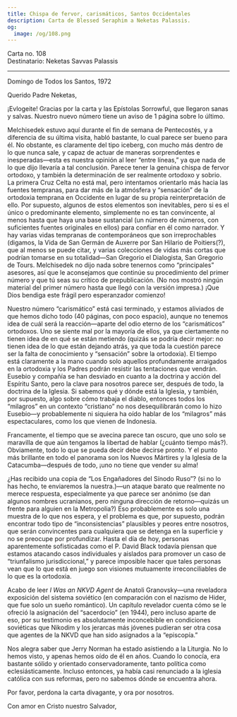 ```yaml
---
title: Chispa de fervor, carismáticos, Santos Occidentales
description: Carta de Blessed Seraphim a Neketas Palassis.
og:
  image: /og/108.png
---
```


<div style={{textAlign:'right', fontFamily:'monospace'}}>Carta no. 108</div>
<div style={{textAlign:'left', fontFamily:'monospace'}}>Destinatario: Neketas Savvas Palassis</div>

---

Domingo de Todos los Santos, 1972

Querido Padre Neketas,

¡Evlogeite! Gracias por la carta y las Epístolas Sorrowful, que llegaron sanas y salvas. Nuestro nuevo número tiene un aviso de 1 página sobre lo último.

Melchisedek estuvo aquí durante el fin de semana de Pentecostés, y a diferencia de su última visita, habló bastante, lo cual parece ser bueno para él. No obstante, es claramente del tipo iceberg, con mucho más dentro de lo que nunca sale, y capaz de actuar de maneras sorprendentes e inesperadas—esta es nuestra opinión al leer “entre líneas,” ya que nada de lo que dijo llevaría a tal conclusión. Parece tener la genuina chispa de fervor ortodoxo, y también la determinación de ser realmente ortodoxo y sobrio. La primera Cruz Celta no está mal, pero intentamos orientarlo más hacia las fuentes tempranas, para dar más de la atmósfera y “sensación” de la ortodoxia temprana en Occidente en lugar de su propia reinterpretación de ello. Por supuesto, algunos de estos elementos son inevitables, pero si es el único o predominante elemento, simplemente no es tan convincente, al menos hasta que haya una base sustancial (un número de números, con suficientes fuentes originales en ellos) para confiar en él como narrador. Y hay varias vidas tempranas de contemporáneos que son irreprochables (digamos, la Vida de San Germán de Auxerre por San Hilario de Poitiers(?), que al menos se puede citar, y varias colecciones de vidas más cortas que podrían tomarse en su totalidad—San Gregorio el Dialogista, San Gregorio de Tours. Melchisedek no dijo nada sobre tenernos como “principales” asesores, así que le aconsejamos que continúe su procedimiento del primer número y que tú seas su crítico de prepublicación. (No nos mostró ningún material del primer número hasta que llegó con la versión impresa.) ¡Que Dios bendiga este frágil pero esperanzador comienzo!

Nuestro número “carismático” está casi terminado, y estamos aliviados de que hemos dicho todo (40 páginas, con poco espacio), aunque no tenemos idea de cuál será la reacción—aparte del odio eterno de los “carismáticos” ortodoxos. Uno se siente mal por la mayoría de ellos, ya que ciertamente no tienen idea de en qué se están metiendo (quizás se podría decir mejor: no tienen idea de lo que están dejando atrás, ya que toda la cuestión parece ser la falta de conocimiento y “sensación” sobre la ortodoxia). El tiempo está claramente a la mano cuando solo aquellos profundamente arraigados en la ortodoxia y los Padres podrán resistir las tentaciones que vendrán. Eusebio y compañía se han desviado en cuanto a la doctrina y acción del Espíritu Santo, pero la clave para nosotros parece ser, después de todo, la doctrina de la Iglesia. Si sabemos qué y dónde está la Iglesia, y también, por supuesto, algo sobre cómo trabaja el diablo, entonces todos los “milagros” en un contexto “cristiano” no nos desequilibrarán como lo hizo Eusebio—y probablemente ni siquiera ha oído hablar de los “milagros” más espectaculares, como los que vienen de Indonesia.

Francamente, el tiempo que se avecina parece tan oscuro, que uno solo se maravilla de que aún tengamos la libertad de hablar (¿cuánto tiempo más?). Obviamente, todo lo que se pueda decir debe decirse pronto. Y el punto más brillante en todo el panorama son los Nuevos Mártires y la Iglesia de la Catacumba—después de todo, ¡uno no tiene que vender su alma!

¿Has recibido una copia de “Los Engañadores del Sínodo Ruso”? (si no lo has hecho, te enviaremos la nuestra.)—un ataque barato que realmente no merece respuesta, especialmente ya que parece ser anónimo (se dan algunos nombres ucranianos, pero ninguna dirección de retorno—quizás un frente para alguien en la Metropolia?) Eso probablemente es solo una muestra de lo que nos espera, y el problema es que, por supuesto, podrán encontrar todo tipo de “inconsistencias” plausibles y peores entre nosotros, que serán convincentes para cualquiera que se detenga en la superficie y no se preocupe por profundizar. Hasta el día de hoy, personas aparentemente sofisticadas como el P. David Black todavía piensan que estamos atacando casos individuales y aislados para promover un caso de “triunfalismo jurisdiccional,” y parece imposible hacer que tales personas vean que lo que está en juego son visiones mutuamente irreconciliables de lo que es la ortodoxia.

Acabo de leer *I Was an NKVD Agent* de Anatoli Granovsky—una reveladora exposición del sistema soviético (en comparación con el nazismo de Hider, que fue solo un sueño romántico). Un capítulo revelador cuenta cómo se le ofreció la asignación del “sacerdocio” (en 1944), pero incluso aparte de eso, por su testimonio es absolutamente inconcebible en condiciones soviéticas que Nikodim y los jerarcas más jóvenes pudieran ser otra cosa que agentes de la NKVD que han sido asignados a la “episcopía.”

Nos alegra saber que Jerry Norman ha estado asistiendo a la Liturgia. No lo hemos visto, y apenas hemos oído de él en años. Cuando lo conocía, era bastante sólido y orientado conservadoramente, tanto política como eclesiásticamente. Incluso entonces, ya había casi renunciado a la iglesia católica con sus reformas, pero no sabemos dónde se encuentra ahora.

Por favor, perdona la carta divagante, y ora por nosotros.

Con amor en Cristo nuestro Salvador,